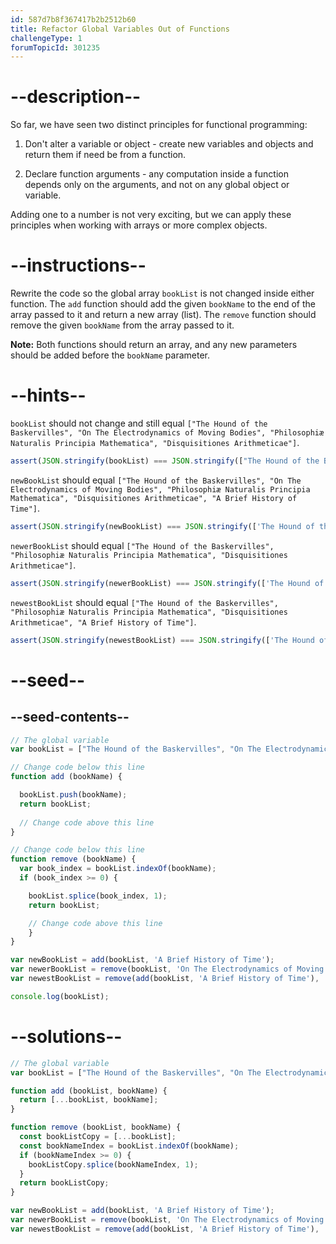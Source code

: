 ```yaml
---
id: 587d7b8f367417b2b2512b60
title: Refactor Global Variables Out of Functions
challengeType: 1
forumTopicId: 301235
---
```


# --description--

So far, we have seen two distinct principles for functional programming:

1) Don't alter a variable or object - create new variables and objects and return them if need be from a function.

2) Declare function arguments - any computation inside a function depends only on the arguments, and not on any global object or variable.

Adding one to a number is not very exciting, but we can apply these principles when working with arrays or more complex objects.

# --instructions--

Rewrite the code so the global array `bookList` is not changed inside either function. The `add` function should add the given `bookName` to the end of the array passed to it and return a new array (list). The `remove` function should remove the given `bookName` from the array passed to it.

**Note:** Both functions should return an array, and any new parameters should be added before the `bookName` parameter.

# --hints--

`bookList` should not change and still equal `["The Hound of the Baskervilles", "On The Electrodynamics of Moving Bodies", "Philosophiæ Naturalis Principia Mathematica", "Disquisitiones Arithmeticae"]`.

```js
assert(JSON.stringify(bookList) === JSON.stringify(["The Hound of the Baskervilles", "On The Electrodynamics of Moving Bodies", "Philosophiæ Naturalis Principia Mathematica", "Disquisitiones Arithmeticae"]));
```

`newBookList` should equal `["The Hound of the Baskervilles", "On The Electrodynamics of Moving Bodies", "Philosophiæ Naturalis Principia Mathematica", "Disquisitiones Arithmeticae", "A Brief History of Time"]`.

```js
assert(JSON.stringify(newBookList) === JSON.stringify(['The Hound of the Baskervilles', 'On The Electrodynamics of Moving Bodies', 'Philosophiæ Naturalis Principia Mathematica', 'Disquisitiones Arithmeticae', 'A Brief History of Time']));
```

`newerBookList` should equal `["The Hound of the Baskervilles", "Philosophiæ Naturalis Principia Mathematica", "Disquisitiones Arithmeticae"]`.

```js
assert(JSON.stringify(newerBookList) === JSON.stringify(['The Hound of the Baskervilles', 'Philosophiæ Naturalis Principia Mathematica', 'Disquisitiones Arithmeticae']));
```

`newestBookList` should equal `["The Hound of the Baskervilles", "Philosophiæ Naturalis Principia Mathematica", "Disquisitiones Arithmeticae", "A Brief History of Time"]`.

```js
assert(JSON.stringify(newestBookList) === JSON.stringify(['The Hound of the Baskervilles', 'Philosophiæ Naturalis Principia Mathematica', 'Disquisitiones Arithmeticae', 'A Brief History of Time']));
```

# --seed--

## --seed-contents--

```js
// The global variable
var bookList = ["The Hound of the Baskervilles", "On The Electrodynamics of Moving Bodies", "Philosophiæ Naturalis Principia Mathematica", "Disquisitiones Arithmeticae"];

// Change code below this line
function add (bookName) {

  bookList.push(bookName);
  return bookList;
  
  // Change code above this line
}

// Change code below this line
function remove (bookName) {
  var book_index = bookList.indexOf(bookName);
  if (book_index >= 0) {

    bookList.splice(book_index, 1);
    return bookList;

    // Change code above this line
    }
}

var newBookList = add(bookList, 'A Brief History of Time');
var newerBookList = remove(bookList, 'On The Electrodynamics of Moving Bodies');
var newestBookList = remove(add(bookList, 'A Brief History of Time'), 'On The Electrodynamics of Moving Bodies');

console.log(bookList);
```

# --solutions--

```js
// The global variable
var bookList = ["The Hound of the Baskervilles", "On The Electrodynamics of Moving Bodies", "Philosophiæ Naturalis Principia Mathematica", "Disquisitiones Arithmeticae"];

function add (bookList, bookName) {
  return [...bookList, bookName];
}

function remove (bookList, bookName) {
  const bookListCopy = [...bookList];
  const bookNameIndex = bookList.indexOf(bookName);
  if (bookNameIndex >= 0) {
    bookListCopy.splice(bookNameIndex, 1);
  }
  return bookListCopy;
}

var newBookList = add(bookList, 'A Brief History of Time');
var newerBookList = remove(bookList, 'On The Electrodynamics of Moving Bodies');
var newestBookList = remove(add(bookList, 'A Brief History of Time'), 'On The Electrodynamics of Moving Bodies');
```
